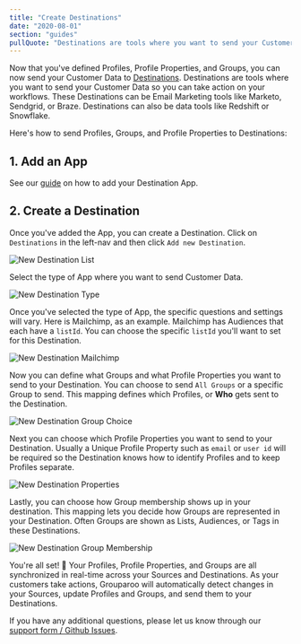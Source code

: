 ```yaml
---
title: "Create Destinations"
date: "2020-08-01"
section: "guides"
pullQuote: "Destinations are tools where you want to send your Customer Data so you can take action on your workflows."
---
```


Now that you've defined Profiles, Profile Properties, and Groups, you can now send your Customer Data to [Destinations](/docs/guides/product-concepts). Destinations are tools where you want to send your Customer Data so you can take action on your workflows. These Destinations can be Email Marketing tools like Marketo, Sendgrid, or Braze. Destinations can also be data tools like Redshift or Snowflake.

Here's how to send Profiles, Groups, and Profile Properties to Destinations:

## 1. Add an App

See our [guide](/docs/guides/add-apps) on how to add your Destination App.

## 2. Create a Destination

Once you've added the App, you can create a Destination. Click on `Destinations` in the left-nav and then click `Add new Destination`.

<Image
  unsized
  centered
  source="New Destination List"
  alt="New Destination List"
  src="docs/guides/add-new-destination-list.png"
/>

Select the type of App where you want to send Customer Data.

<Image
  unsized
  centered
  source="New Destination Type"
  alt="New Destination Type"
  src="docs/guides/add-new-destination-type.png"
/>

Once you've selected the type of App, the specific questions and settings will vary. Here is Mailchimp, as an example. Mailchimp has Audiences that each have a `listId`. You can choose the specific `listId` you'll want to set for this Destination.

<Image
  unsized
  centered
  source="New Destination Mailchimp"
  alt="New Destination Mailchimp"
  src="docs/guides/add-new-destination-mailchimp.png"
/>

Now you can define what Groups and what Profile Properties you want to send to your Destination. You can choose to send `All Groups` or a specific Group to send. This mapping defines which Profiles, or **Who** gets sent to the Destination.

<Image
  unsized
  centered
  source="New Destination Group Choice"
  alt="New Destination Group Choice"
  src="docs/guides/add-new-destination-choose-groups.png"
/>

Next you can choose which Profile Properties you want to send to your Destination. Usually a Unique Profile Property such as `email` or `user id` will be required so the Destination knows how to identify Profiles and to keep Profiles separate.

<Image
  unsized
  centered
  source="New Destination Properties"
  alt="New Destination Properties"
  src="docs/guides/add-new-destination-properties-mapping.png"
/>

Lastly, you can choose how Group membership shows up in your destination. This mapping lets you decide how Groups are represented in your Destination. Often Groups are shown as Lists, Audiences, or Tags in these Destinations.

<Image
  unsized
  centered
  source="New Destination Group Membership"
  alt="New Destination Group Membership"
  src="docs/guides/add-new-destination-group-membership.png"
/>

You're all set! 🎉 Your Profiles, Profile Properties, and Groups are all synchronized in real-time across your Sources and Destinations. As your customers take actions, Grouparoo will automatically detect changes in your Sources, update Profiles and Groups, and send them to your Destinations.

If you have any additional questions, please let us know through our [support form / Github Issues](https://github.com/grouparoo/grouparoo/issues/new/choose).
